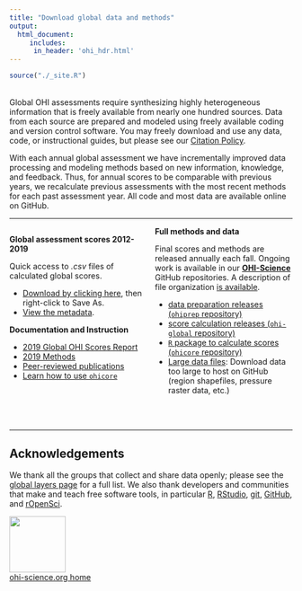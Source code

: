 ```yaml
---
title: "Download global data and methods"
output: 
  html_document:
     includes: 
      in_header: 'ohi_hdr.html'
---
```


```r
source("./_site.R")
```
<!---From http://stackoverflow.com/questions/31753897/2-column-section-in-r-markdown:
Put in your css file or directly in rmarkdown--->
<style>
  .col2 {
    columns: 2 200px;         /* number of columns and width in pixels*/
    -webkit-columns: 2 200px; /* chrome, safari */
    -moz-columns: 2 200px;    /* firefox */
  }
</style>

<br>
Global OHI assessments require synthesizing highly heterogeneous information that is freely available from nearly one hundred sources. Data from each source are prepared and modeled using freely available coding and version control software. You may freely download and use any data, code, or instructional guides, but please see our [Citation Policy](http://ohi-science.org/citation-policy/).  

With each annual global assessment we have incrementally improved data processing and modeling methods based on new information, knowledge, and feedback. Thus, for annual scores to be comparable with previous years, we recalculate previous assessments with the most recent methods for each past assessment year. All code and most data are available online on GitHub.  

-----

<div class="col2">
**Global assessment scores 2012-2019**

Quick access to *.csv* files of calculated global scores.

- [Download by clicking here](https://raw.githubusercontent.com/OHI-Science/ohi-global/published/global2018/OHI_final_formatted_scores_2018-11-28.csv), then right-click to Save As. <!---TODO--->
- [View the metadata](https://github.com/OHI-Science/ohi-global/tree/published/global2018#ohi-2018-global-metadata). <!---TODO--->

**Documentation and Instruction**

- [2019 Global OHI Scores Report](https://raw.githack.com/OHI-Science/ohi-global/published/global2018/Results/Supplement_Results.html) <!---TODO--->
- [2019 Methods](https://raw.githack.com/OHI-Science/ohi-global/published/global_supplement/Supplement.html)
- [Peer-reviewed publications](http://ohi-science.org/resources/publications/) 
- [Learn how to use `ohicore`](http://ohi-science.org/ohicore)

<br>

**Full methods and data**

Final scores and methods are released annually each fall. Ongoing work is available in our [**OHI-Science**](https://github.com/OHI-Science) GitHub repositories.
A description of file organization [is available](https://github.com/OHI-Science/ohiprep_v2018/blob/gh-pages/src/dataOrganization_SOP.md#sop-for-data-management-for-ocean-health-index-assessments).

- [data preparation releases (`ohiprep` repository)](https://github.com/OHI-Science/ohiprep_v2018/releases) <!---TODO--->
- [score calculation releases (`ohi-global` repository)](https://github.com/OHI-Science/ohi-global/releases)
- [`R` package to calculate scores (`ohicore` repository)](https://github.com/OHI-Science/ohicore/releases)
- [Large data files](https://mazu.nceas.ucsb.edu/data/): Download data too large to host on GitHub (region shapefiles, pressure raster data, etc.) 
</div>

<br>




---- 

## Acknowledgements

We thank all the groups that collect and share data openly; please see the [global layers page](http://ohi-science.org/ohi-global/layers_table.html) for a full list. We also thank developers and communities that make and teach free software tools, in particular [R](https://cran.r-project.org/), [RStudio](https://www.rstudio.com), [git](https://git-scm.com/), [GitHub](https://github.com/), and [rOpenSci](https://ropensci.org/).

[<img src="https://docs.google.com/drawings/d/1633uvIYgsBhiKBddQAaTlvYDJgOK1uiDB6wkooNyhFc/pub?w=576&h=288" width="100px">](http://ohi-science.org)  
[ohi-science.org home](http://ohi-science.org)


